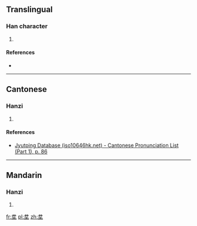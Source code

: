 ==Translingual==

===Han character===
{{Han char|rn=32|rad=土|as=04|sn=7|four=|canj=廿廿土 (TTG)|ids=⿱[[井]][[土]]}}

# {{defn|Han|sort=土04}}

====References====
* {{Han ref|kx=0226.050|dkj=04937|dj=0461.040|hdz=10421.060|uh=5753|ud=22355}}

----

==Cantonese==

===Hanzi===
{{yue-hanzi|jyut=[[zing6]]|y=jing6}}

# {{defn|lang=yue|sort=土04}}

====References====
* [http://www.iso10646hk.net/jp/document/download.jsp Jyutping Database (iso10646hk.net) - Cantonese Pronunciation List (Part 1), p. 86]

----

==Mandarin==

===Hanzi===
{{cmn-hanzi|pin=[[jǐng]] ([[jing3]]), [[xíng]] ([[xing2]])|wg=ching<sup>3</sup>, hsing<sup>2</sup>}}

# {{defn|lang=cmn|sort=土04}}

[[fr:坓]]
[[pl:坓]]
[[zh:坓]]